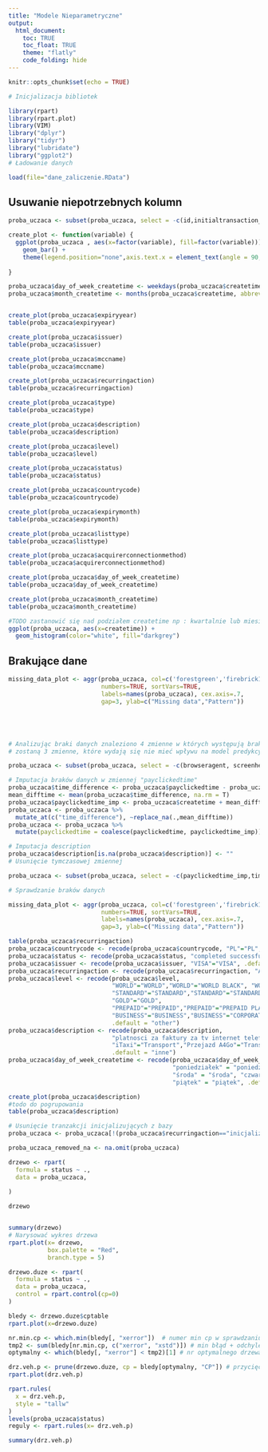 ---
title: "Modele Nieparametryczne"
output:
  html_document:
    toc: TRUE
    toc_float: TRUE
    theme: "flatly"
    code_folding: hide
---

```{r setup, message = FALSE, warning = FALSE}
knitr::opts_chunk$set(echo = TRUE)

# Inicjalizacja bibliotek

library(rpart)
library(rpart.plot)
library(VIM)
library("dplyr")
library("tidyr")
library("lubridate")
library("ggplot2")
# Ładowanie danych

load(file="dane_zaliczenie.RData")
```

## Usuwanie niepotrzebnych kolumn
```{r}
proba_uczaca <- subset(proba_uczaca, select = -c(id,initialtransaction_id))

```


```{r data_presetation}
create_plot <- function(variable) {
  ggplot(proba_uczaca , aes(x=factor(variable), fill=factor(variable))) + 
    geom_bar() +
    theme(legend.position="none",axis.text.x = element_text(angle = 90, vjust = 0.5, hjust=1))
  
}

proba_uczaca$day_of_week_createtime <- weekdays(proba_uczaca$createtime, abbreviate = FALSE)
proba_uczaca$month_createtime <- months(proba_uczaca$createtime, abbreviate = FALSE)


create_plot(proba_uczaca$expiryyear)
table(proba_uczaca$expiryyear)

create_plot(proba_uczaca$issuer)
table(proba_uczaca$issuer)

create_plot(proba_uczaca$mccname)
table(proba_uczaca$mccname)

create_plot(proba_uczaca$recurringaction)
table(proba_uczaca$recurringaction)

create_plot(proba_uczaca$type)
table(proba_uczaca$type)

create_plot(proba_uczaca$description)
table(proba_uczaca$description)

create_plot(proba_uczaca$level)
table(proba_uczaca$level)

create_plot(proba_uczaca$status)
table(proba_uczaca$status)

create_plot(proba_uczaca$countrycode)
table(proba_uczaca$countrycode)

create_plot(proba_uczaca$expirymonth)
table(proba_uczaca$expirymonth)

create_plot(proba_uczaca$listtype)
table(proba_uczaca$listtype)

create_plot(proba_uczaca$acquirerconnectionmethod)
table(proba_uczaca$acquirerconnectionmethod)

create_plot(proba_uczaca$day_of_week_createtime)
table(proba_uczaca$day_of_week_createtime)

create_plot(proba_uczaca$month_createtime)
table(proba_uczaca$month_createtime)

#TODO zastanowić się nad podziałem createtime np : kwartalnie lub miesięcznie
ggplot(proba_uczaca, aes(x=createtime)) + 
  geom_histogram(color="white", fill="darkgrey")
```


## Brakujące dane
```{r missing data}
missing_data_plot <- aggr(proba_uczaca, col=c('forestgreen','firebrick1'),
                          numbers=TRUE, sortVars=TRUE,
                          labels=names(proba_uczaca), cex.axis=.7,
                          gap=3, ylab=c("Missing data","Pattern"))





# Analizując braki danych znaleziono 4 zmienne w których występują braki danych na poziomie 86%. Wstępnie usunięte
# zostaną 3 zmienne, które wydają się nie mieć wpływu na model predykcyjny, który chcemy utworzyć.

proba_uczaca <- subset(proba_uczaca, select = -c(browseragent, screenheight, screenwidth))

# Imputacja braków danych w zmiennej "payclickedtime"
proba_uczaca$time_difference <- proba_uczaca$payclickedtime - proba_uczaca$createtime
mean_difftime <- mean(proba_uczaca$time_difference, na.rm = T)
proba_uczaca$payclickedtime_imp <- proba_uczaca$createtime + mean_difftime
proba_uczaca <- proba_uczaca %>%
  mutate_at(c("time_difference"), ~replace_na(.,mean_difftime))
proba_uczaca <- proba_uczaca %>% 
  mutate(payclickedtime = coalesce(payclickedtime, payclickedtime_imp))

# Imputacja description
proba_uczaca$description[is.na(proba_uczaca$description)] <- ""
# Usunięcie tymczasowej zmiennej 

proba_uczaca <- subset(proba_uczaca, select = -c(payclickedtime_imp,time_difference,createtime,payclickedtime))

# Sprawdzanie braków danych


```

```{r}
missing_data_plot <- aggr(proba_uczaca, col=c('forestgreen','firebrick1'),
                          numbers=TRUE, sortVars=TRUE,
                          labels=names(proba_uczaca), cex.axis=.7,
                          gap=3, ylab=c("Missing data","Pattern"))
```

```{r recode, echo=FALSE}
table(proba_uczaca$recurringaction)
proba_uczaca$countrycode <- recode(proba_uczaca$countrycode, "PL"="PL", .default = "other")
proba_uczaca$status <- recode(proba_uczaca$status, "completed successfully"="success", .default = "failed")
proba_uczaca$issuer <- recode(proba_uczaca$issuer, "VISA"="VISA", .default = "MASTERCARD")
proba_uczaca$recurringaction <- recode(proba_uczaca$recurringaction, "AUTO"="rekurencyjne", .default = "inicjalizujące")
proba_uczaca$level <- recode(proba_uczaca$level,
                             "WORLD"="WORLD","WORLD"="WORLD BLACK", "WORLD"="CLASSIC","WORLD"="WORLD BLACK EDITION","WORLD"="NEW WORLD",
                             "STANDARD"="STANDARD","STANDARD"="STANDARD UNEMBOSSED","STANDARD"="CLASSIC",
                             "GOLD"="GOLD",
                             "PREPAID"="PREPAID","PREPAID"="PREPAID PLATINUM","PREPAID"="PREPAID RELOADABLE ",
                             "BUSINESS"="BUSINESS","BUSINESS"="CORPORATE/STANDARD","BUSINESS"="CORPORATE T&E",
                             .default = "other")
proba_uczaca$description <- recode(proba_uczaca$description,
                             "platnosci za faktury za tv internet telefon"="Telekomunikacja","Orange Flex"="Telekomunikacja", "Orange On-line:"="Telekomunikacja","PLAY - FAKTURA"="Telekomunikacja","RedBull Mobile - FAKTURA"="Telekomunikacja",
                             "iTaxi"="Transport","Przejazd A4Go"="Transport",
                             .default = "inne")
proba_uczaca$day_of_week_createtime <- recode(proba_uczaca$day_of_week_createtime,
                                              "poniedziałek" = "poniedziałek", "wtorek" = "wtorek",
                                              "środa" = "środa", "czwartek" = "czwartek",
                                              "piątek" = "piątek", .default = "weekend")

create_plot(proba_uczaca$description)
#todo do pogrupowania
table(proba_uczaca$description)
```


```{r remove all NA}
# Usunięcie tranzakcji inicjalizujących z bazy
proba_uczaca <- proba_uczaca[!(proba_uczaca$recurringaction=="inicjalizujące"),]
```


```{r remove all NA}
proba_uczaca_removed_na <- na.omit(proba_uczaca)
```



```{r tree_classifier NA}
drzewo <- rpart(
  formula = status ~ .,
  data = proba_uczaca,
  
)

```

```{r tree_describe NA}

drzewo


summary(drzewo)
# Narysować wykres drzewa
rpart.plot(x= drzewo,
           box.palette = "Red",
           branch.type = 5)
```
```{r tree_describe NA}

drzewo.duze <- rpart(
  formula = status ~ .,
  data = proba_uczaca,
  control = rpart.control(cp=0)
)
```

```{r tree_describe NA}

bledy <- drzewo.duze$cptable
rpart.plot(x=drzewo.duze)

nr.min.cp <- which.min(bledy[, "xerror"])  # numer min cp w sprawdzaniu krzyżowym
tmp2 <- sum(bledy[nr.min.cp, c("xerror", "xstd")]) # min błąd + odchylenie standardowe
optymalny <- which(bledy[, "xerror"] < tmp2)[1] # nr optymalnego drzewa

drz.veh.p <- prune(drzewo.duze, cp = bledy[optymalny, "CP"]) # przycięcie drzewa
rpart.plot(drz.veh.p)
```

```{r tree_describe NA}

rpart.rules(
  x = drz.veh.p,
  style = "tallw"
)
levels(proba_uczaca$status)
reguly <- rpart.rules(x= drz.veh.p)

summary(drz.veh.p)
```
